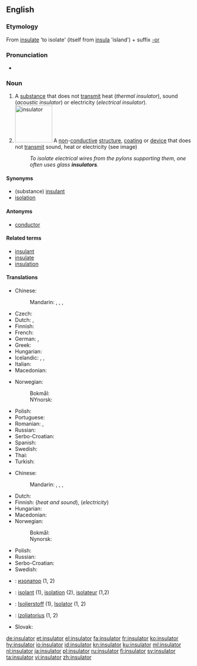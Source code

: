 ==English==
{{wikipedia|dab=insulator}}

===Etymology===
From [[insulate]] 'to isolate' (itself from {{etyl|la|en}} [[insula]] 'island') + suffix [[-or]]

===Pronunciation===
* {{IPA|/ˈɪn.sjə.leɪ.tə(r)/|lang=en}}

===Noun===
{{en-noun}}

# A [[substance]] that does not [[transmit]] heat (''thermal insulator''), sound (''acoustic insulator'') or electricity (''electrical insulator'').
# [[Image:Ceramic electric insulator.jpg|100px|right|insulator]] A [[non]]-[[conductive]] [[structure]], [[coating]] or [[device]] that does not [[transmit]] sound, heat or electricity (see image)
#: ''To isolate electrical wires from the pylons supporting them, one often uses glass '''insulators'''.''

====Synonyms====
* (substance) [[insulant]]
* [[isolation]]

====Antonyms====
* [[conductor]]

====Related terms====
* [[insulant]]
* [[insulate]]
* [[insulation]]

====Translations====
{{trans-top|substance}}
* Chinese:
*: Mandarin: {{t|cmn|絕緣體|sc=Hani}}, {{t|cmn|绝缘体|tr=juéyuántǐ|sc=Hani}}, {{t|cmn|絕緣子|sc=Hani}}, {{t|cmn|绝缘子|tr=juéyuánzǐ|sc=Hani}}
* Czech: {{t|cs|izolátor|m}}
* Dutch: {{t+|nl|isolator|m}}, {{t|nl|isolatiemateriaal|n}}
* Finnish: {{t+|fi|eriste}}
* French: {{t+|fr|isolateur}}
* German: {{t+|de|Isolator|m}}, {{t+|de|Nichtleiter|m}}
* Greek: {{t+|el|μονωτής|m}}
* Hungarian: {{t+|hu|szigetelőanyag}}
* Icelandic: {{t|is|einangrari|m}}, {{t|is|einangri|m}}, {{t|is|einangur|m}}
* Italian: {{t+|it|isolante}}
* Macedonian: {{t|mk|изолатор|m|tr=izolátor}}
{{trans-mid}}
* Norwegian:
*: Bokmål: {{t|nb|isolator|m}}
*: NYnorsk: {{t|nn|isolator|m}}
* Polish: {{t|pl|izolator|m}}
* Portuguese: {{t+|pt|isolante}}
* Romanian: {{t+|ro|izolator|n}}, {{t|ro|material de izolare|n}}
* Russian: {{t+|ru|изоля́тор|m}}
* Serbo-Croatian: {{t|sh|изолатор|m|tr=izolator|sc=Cyrl}}
* Spanish: {{t|es|aislante}}
* Swedish: {{t+|sv|isolering}}
* Thai: {{t+|th|ฉนวน|sc=Thai|tr=chànŭan}}
* Turkish: {{t+|tr|yalıtkan}}
{{trans-bottom}}

{{trans-top|structure}}
* Chinese:
*: Mandarin: {{t|cmn|絕緣體|sc=Hani}}, {{t|cmn|绝缘体|tr=juéyuántǐ|sc=Hani}}, {{t|cmn|絕緣子|sc=Hani}}, {{t|cmn|绝缘子|tr=juéyuánzǐ|sc=Hani}}
* Dutch: {{t+|nl|isolatie|f}}
* Finnish: {{t|fi|eristys}} (''heat and sound''), {{t|fi|eristin}} (''electricity'')
* Hungarian: {{t+|hu|szigetelés}}
* Macedonian: {{t|mk|изолатор|m|tr=izolátor}}
* Norwegian:
*: Bokmål: {{t|nb|isolator|m}}
*: Nynorsk: {{t|nn|isolator|m}}
{{trans-mid}}
* Polish: {{t|pl|izolator|m}}
* Russian: {{t+|ru|изоля́тор|m}}
* Serbo-Croatian: {{t|sh|изолатор|m|tr=izolator|sc=Cyrl}}
* Swedish: {{t+|sv|isolator|c}}
{{trans-bottom}}

{{checktrans-top}}
* {{ttbc|bg}}: [[изолатор]] {{g|m}} (1, 2)
* {{ttbc|fr}}: [[isolant]] {{g|m}} (1), [[isolation]] (2), [[isolateur]] {{g|m}} (1,2)
{{trans-mid}}
* {{ttbc|de}}: [[Isolierstoff]] {{g|m}} (1), [[Isolator]] {{g|m}} (1, 2)
* {{ttbc|lt}}: [[izoliatorius]] {{g|m}} (1, 2)
* Slovak: {{t-check|sk|izolátor|m}}
{{trans-bottom}}

[[de:insulator]]
[[et:insulator]]
[[el:insulator]]
[[fa:insulator]]
[[fr:insulator]]
[[ko:insulator]]
[[hy:insulator]]
[[io:insulator]]
[[id:insulator]]
[[kn:insulator]]
[[ku:insulator]]
[[ml:insulator]]
[[nl:insulator]]
[[ja:insulator]]
[[pl:insulator]]
[[ru:insulator]]
[[fi:insulator]]
[[sv:insulator]]
[[ta:insulator]]
[[vi:insulator]]
[[zh:insulator]]
